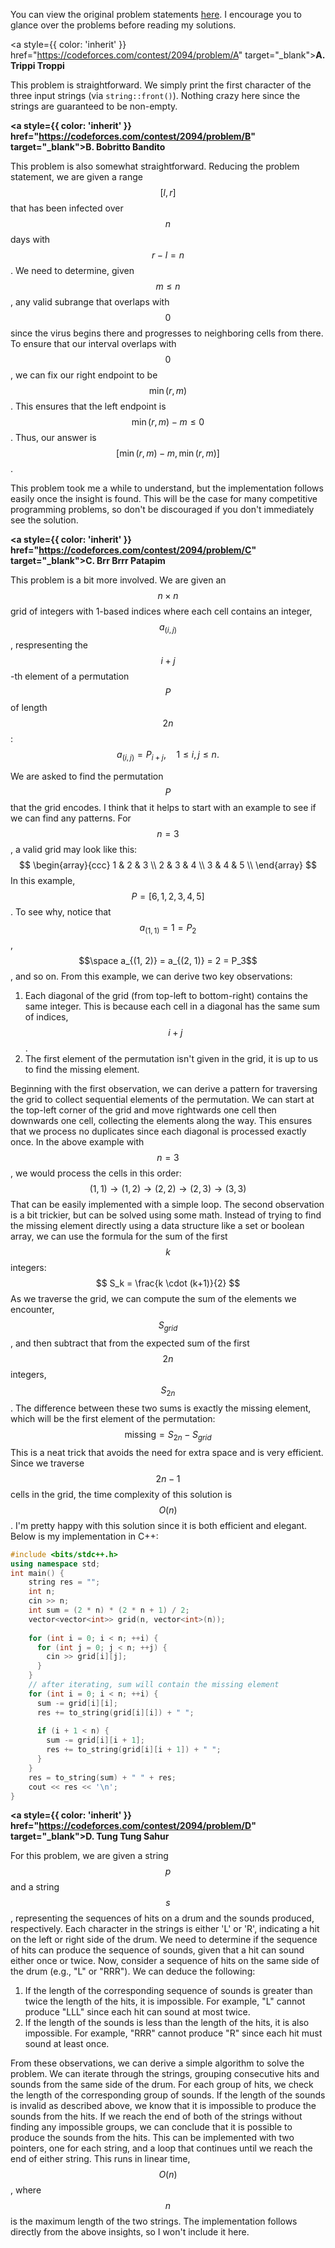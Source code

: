 You can view the original problem statements
<a href="https://codeforces.com/contest/1017" target="_blank">here</a>.
I encourage you to glance over the problems before reading my solutions.

<div className="h-5" />

<a style={{ color: 'inherit' }} href="https://codeforces.com/contest/2094/problem/A" target="_blank"><b>A. Trippi Troppi</b></a>

<div className="h-5" />

This problem is straightforward. We simply print the first character
of the three input strings (via ```string::front()```). Nothing crazy here
since the strings are guaranteed to be non-empty.

<div className="h-5" />

<b><a style={{ color: 'inherit' }} href="https://codeforces.com/contest/2094/problem/B" target="_blank">B. Bobritto Bandito</a></b>

<div className="h-5" />

This problem is also somewhat straightforward. Reducing the problem statement, we are
given a range $$[l, r]$$ that has been infected over $$n$$ days with $$r - l = n$$.
We need to determine, given $$m \leq n$$, any valid subrange that overlaps with $$0$$
since the virus begins there and progresses to neighboring cells from there.
To ensure that our interval overlaps with $$0$$, we can fix
our right endpoint to be $$\min(r, m)$$. This ensures that the left endpoint is
$$\min(r, m) - m \leq 0$$. Thus, our answer is $$[\min(r, m) - m, \min(r, m)]$$.

<div className="h-5" />

This problem took me a while to understand, but the implementation follows easily
once the insight is found. This will be the case for many competitive programming
problems, so don't be discouraged if you don't immediately see the solution.

<div className="h-5" />

<b><a style={{ color: 'inherit' }} href="https://codeforces.com/contest/2094/problem/C" target="_blank">C. Brr Brrr Patapim</a></b>

<div className="h-5" />

This problem is a bit more involved. We are given an $$n \times n$$ grid of integers with
1-based indices where each cell contains an integer, $$a_{(i,j)}$$, respresenting
the $$i+j$$-th element of a permutation $$P$$ of length $$2n$$:
$$
a_{(i,j)} = P_{i+j},\quad 1\le i,j\le n.
$$

We are asked to find the permutation $$P$$ that the grid encodes.
I think that it helps to start with an example to see if we can find
any patterns. For $$n = 3$$, a valid grid may look like this:
$$
\begin{array}{ccc}
  1 & 2 & 3 \\
  2 & 3 & 4 \\
  3 & 4 & 5 \\
\end{array}
$$
In this example, $$P = [6, 1, 2, 3, 4, 5]$$. To see why, notice that $$a_{(1, 1)} = 1 = P_2$$,
$$\space a_{(1, 2)} = a_{(2, 1)} = 2 = P_3$$, and so on. From this example, we can derive
two key observations:

<div className="h-5" />

1. Each diagonal of the grid (from top-left to bottom-right) contains the same integer.
   This is because each cell in a diagonal has the same sum of indices, $$i+j$$.
2. The first element of the permutation isn't given in the grid, it is up to us to find
   the missing element.

<div className="h-5" />

Beginning with the first observation, we can derive a pattern for traversing the grid to collect
sequential elements of the permutation. We can start at the top-left corner of the grid
and move rightwards one cell then downwards one cell, collecting the elements along the way. This
ensures that we process no duplicates since each diagonal is processed exactly once.
In the above example with $$n=3$$, we would process the cells in this order:
$$
(1, 1) \rightarrow (1, 2) \rightarrow (2, 2) \rightarrow (2, 3) \rightarrow (3, 3)
$$
That can be easily implemented with a simple loop. The second observation is a bit trickier,
but can be solved using some math. Instead of trying to find the missing element directly using
a data structure like a set or boolean array, we can use the formula for the sum of the first
$$k$$ integers:
$$
S_k = \frac{k \cdot (k+1)}{2}
$$
As we traverse the grid, we can compute the sum of the elements we encounter, $$S_{grid}$$, and
then subtract that from the expected sum of the first $$2n$$ integers, $$S_{2n}$$.
The difference between these two sums is exactly the missing element, which will be the first element
of the permutation:
$$
\text{missing} = S_{2n} - S_{grid}
$$
This is a neat trick that avoids the need for extra space and is very efficient. Since we
traverse $$2n-1$$ cells in the grid, the time complexity of this solution is $$O(n)$$.
I'm pretty happy with this solution since it is both efficient and elegant. Below is my
implementation in C++:

<div className="h-5" />

```cpp
#include <bits/stdc++.h>
using namespace std;
int main() {
    string res = "";
    int n;
    cin >> n;
    int sum = (2 * n) * (2 * n + 1) / 2;
    vector<vector<int>> grid(n, vector<int>(n));
 
    for (int i = 0; i < n; ++i) {
      for (int j = 0; j < n; ++j) {
        cin >> grid[i][j];
      }
    }
    // after iterating, sum will contain the missing element
    for (int i = 0; i < n; ++i) {
      sum -= grid[i][i];
      res += to_string(grid[i][i]) + " ";
 
      if (i + 1 < n) {
        sum -= grid[i][i + 1];
        res += to_string(grid[i][i + 1]) + " ";
      }
    }
    res = to_string(sum) + " " + res;
    cout << res << '\n';
}
```

<div className="h-5" />

<b><a style={{ color: 'inherit' }} href="https://codeforces.com/contest/2094/problem/D" target="_blank">D. Tung Tung Sahur</a></b>

<div className="h-5" />

For this problem, we are given a string $$p$$ and a string $$s$$, representing the sequences of
hits on a drum and the sounds produced, respectively. Each character in the strings is either
'L' or 'R', indicating a hit on the left or right side of the drum. We need to determine if the
sequence of hits can produce the sequence of sounds, given that a hit can sound either once or twice.
Now, consider a sequence of hits on the same side of the drum (e.g., "L" or "RRR"). We can
deduce the following:

<div className="h-5" />

1. If the length of the corresponding sequence of sounds is greater than twice the length of the hits,
   it is impossible. For example, "L" cannot produce "LLL" since each hit can sound at most twice.
2. If the length of the sounds is less than the length of the hits, it is also impossible. For example,
   "RRR" cannot produce "R" since each hit must sound at least once.

<div className="h-5" />

From these observations, we can derive a simple algorithm to solve the problem. We can iterate
through the strings, grouping consecutive hits and sounds from the same side of the drum.
For each group of hits, we check the length of the corresponding group of sounds.
If the length of the sounds is invalid as described above, we know that it is impossible
to produce the sounds from the hits. If we reach the end of both of the strings without
finding any impossible groups, we can conclude that it is possible to produce the sounds
from the hits. This can be implemented with two pointers, one for each string, and a
loop that continues until we reach the end of either string. This runs in
linear time, $$O(n)$$, where $$n$$ is the maximum length of the two strings. The
implementation follows directly from the above insights, so I won't include it here.